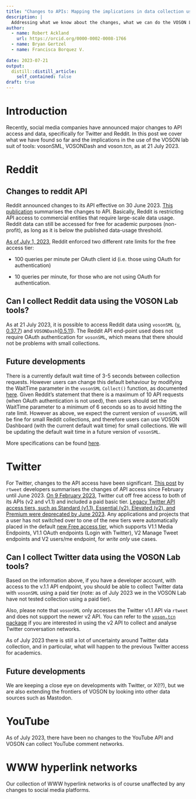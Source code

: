 ```yaml
---
title: "Changes to APIs: Mapping the implications in data collection using the VOSON Lab suite of tools"
description: |
  Addressing what we know about the changes, what we can do the VOSON Lab tools and future developments.
author:
  - name: Robert Ackland
    url: https://orcid.org/0000-0002-0008-1766
  - name: Bryan Gertzel
  - name: Francisca Borquez V.
    
date: 2023-07-21
output:
  distill::distill_article:
    self_contained: false
draft: true
---
```



# Introduction

Recently, social media companies have announced major changes to API access and data, specifically for Twitter and Reddit. In this post we cover what we have found so far and the implications in the use of the VOSON lab suit of tools: vosonSML, VOSONDash and voson.tcn, as at 21 July 2023.


# Reddit

## Changes to reddit API

Reddit announced changes to its API effective on 30 June 2023. [This publication](https://www.redditinc.com/blog/apifacts) summarises the changes to API. Basically, Reddit is restricting API access to commercial entities that require large-scale data usage. Reddit data can still be accessed for free for academic purposes (non-profit), as long as it is below the published data-usage threshold. 

[As of July 1, 2023](https://www.reddit.com/r/redditdev/comments/13wsiks/api_update_enterprise_level_tier_for_large_scale/#:~:text=Rate%20limits%20for%20the%20free%20tier&text=Many%20of%20you%20already%20know,minute%20per%20OAuth%20client%20id), Reddit enforced two different rate limits for the free access tier: 

* 100 queries per minute per OAuth client id (i.e. those using OAuth for authentication)

* 10 queries per minute, for those who are not using OAuth for authentication.

## Can I collect Reddit data using the VOSON Lab tools?

As at 21 July 2023, it is possible to access Reddit data using `vosonSML` ([v. 0.37.7](https://github.com/vosonlab/vosonSML)) and `VOSONDash`([0.5.11](https://github.com/vosonlab/VOSONDash)). The Reddit API end-point used does not require OAuth authentication for `vosonSML`, which means that there should not be problems with small collections.

## Future developments

There is a currently default wait time of 3-5 seconds between collection requests. However users can change this default behaviour by modifying the WaitTime parameter in the `vosonSML` `Collect()` function, as documented [here](https://vosonlab.github.io/vosonSML/reference/Collect.thread.reddit.html). Given Reddit's statement that there is a maximum of 10 API requests (when OAuth authentication is not used), then users should set the WaitTime parameter to a minimum of 6 seconds so as to avoid hitting the rate limit. However as above, we expect the current version of `vosonSML` will be fine for small Reddit collections, and therefore users can use VOSON Dashboard (with the current default wait time) for small collections. We will be updating the default wait time in a future version of `vosonSML`.

More specifications can be found [here](https://vosonlab.github.io/vosonSML/reference/Collect.thread.reddit.html).

# Twitter

For Twitter, changes to the API access have been significant. [This post](https://github.com/ropensci/rtweet/issues/761) by `rtweet` developers summarises the changes of API access since February until June 2023. [On 9 February 2023](https://twitter.com/TwitterDev/status/1621026986784337922), Twitter cut off free access to both of its APIs (v2 and v1.1) and included a paid basic tier. [Legacy Twitter API access tiers, such as Standard (v1.1), Essential (v2), Elevated (v2), and Premium were deprecated by June 2023](https://twittercommunity.com/t/deprecation-of-legacy-access-tiers-in-the-twitter-api/196162). Any applications and projects that a user has not switched over to one of the new tiers were automatically placed in the default [new Free access tier](https://twittercommunity.com/t/announcing-new-access-tiers-for-the-twitter-api/188728), which supports V1.1 Media Endpoints, V1.1 OAuth endpoints (Login with Twitter), V2 Manage Tweet endpoints
and V2 users/me endpoint, for *write only* use cases.

## Can I collect Twitter data using the VOSON Lab tools?

Based on the information above, if you have a developer account, with access to the v.1.1 API endpoint, you should be able to collect Twitter data with `vosonSML` using a paid tier (note: as of July 2023 we in the VOSON Lab have not tested collection using a paid tier). 

Also, please note that `vosonSML` only accesses the Twitter v1.1 API via `rtweet` and does not support the newer v2 API. You can refer to the [`voson.tcn` package](https://github.com/vosonlab/voson.tcn) if you are interested in using the v2 API to collect and analyse Twitter conversation networks.

As of July 2023 there is still a lot of uncertainty around Twitter data collection, and in particular, what will happen to the previous Twitter access for academics.

## Future developments
We are keeping a close eye on developments with Twitter, or X(!?), but we are also extending the frontiers of VOSON by looking into other data sources such as Mastodon.

# YouTube

As of July 2023, there have been no changes to the YouTube API and VOSON can collect YouTube comment networks.

# WWW hyperlink networks

Our collection of WWW hyperlink networks is of course unaffected by any changes to social media platforms.